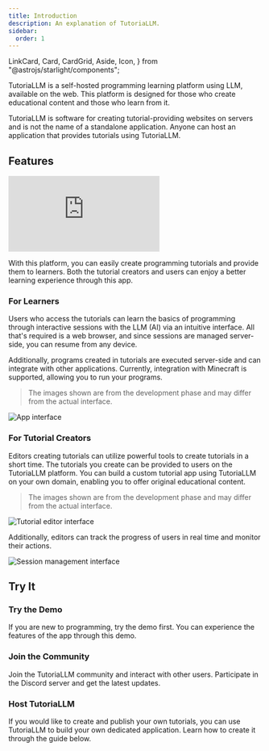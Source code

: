 ```yaml
---
title: Introduction
description: An explanation of TutoriaLLM.
sidebar:
  order: 1
---
```


  LinkCard,
  Card,
  CardGrid,
  Aside,
  Icon,
} from "@astrojs/starlight/components";

TutoriaLLM is a self-hosted programming learning platform using LLM, available on the web. This platform is designed for those who create educational content and those who learn from it.

<Aside type="caution" title="Caution">
  TutoriaLLM is software for creating tutorial-providing websites on servers and
  is not the name of a standalone application. Anyone can host an application
  that provides tutorials using TutoriaLLM.
</Aside>

## Features

<iframe
  class="iframe-video"
  src="https://www.youtube.com/embed/zVqjqdK0cPQ?si=DrO7nj0r4YHptH-A"
  title="YouTube video player"
  frameborder="0"
  allow="accelerometer; autoplay; clipboard-write; encrypted-media; gyroscope; picture-in-picture; web-share"
  referrerpolicy="strict-origin-when-cross-origin"
  allowfullscreen
></iframe>

With this platform, you can easily create programming tutorials and provide them to learners. Both the tutorial creators and users can enjoy a better learning experience through this app.

### For Learners

Users who access the tutorials can learn the basics of programming through interactive sessions with the LLM (AI) via an intuitive interface. All that's required is a web browser, and since sessions are managed server-side, you can resume from any device.

Additionally, programs created in tutorials are executed server-side and can integrate with other applications. Currently, integration with Minecraft is supported, allowing you to run your programs.

> The images shown are from the development phase and may differ from the actual interface.

![App interface](../../../media/images/app.png)

### For Tutorial Creators

Editors creating tutorials can utilize powerful tools to create tutorials in a short time. The tutorials you create can be provided to users on the TutoriaLLM platform.
You can build a custom tutorial app using TutoriaLLM on your own domain, enabling you to offer original educational content.

> The images shown are from the development phase and may differ from the actual interface.

![Tutorial editor interface](../../../media/images/tutorialEditor.png)

Additionally, editors can track the progress of users in real time and monitor their actions.

![Session management interface](../../../media/images/sessionManager.png)

## Try It

### Try the Demo

If you are new to programming, try the demo first. You can experience the features of the app through this demo.

<LinkCard
  title="Try the Demo"
  description="Experience the TutoriaLLM demo."
  href="https://demo.tutoriaLLM.com"
/>
 

### Join the Community

Join the TutoriaLLM community and interact with other users. Participate in the Discord server and get the latest updates.

<LinkCard
  title="Discord Server"
  description="Join the TutoriaLLM community."
  href="https://discord.gg/zxuREnWVXC"
/>

### Host TutoriaLLM

If you would like to create and publish your own tutorials, you can use TutoriaLLM to build your own dedicated application. Learn how to create it through the guide below.

<LinkCard
  title="Development - Quick Start"
  description="Learn how to create an application using TutoriaLLM."
  href="/en/developer/repo"
/>
